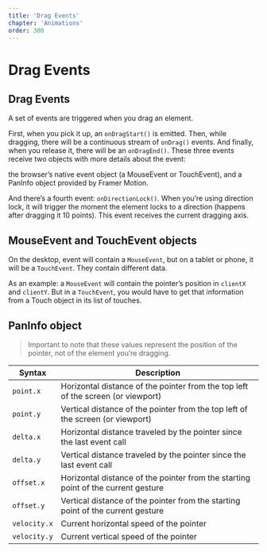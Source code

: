 ```yaml
---
title: 'Drag Events'
chapter: 'Animations'
order: 300
---
```

# Drag Events

## Drag Events
A set of events are triggered when you drag an element.

First, when you pick it up, an `onDragStart()` is emitted.
Then, while dragging, there will be a continuous stream of `onDrag()` events.
And finally, when you release it, there will be an `onDragEnd()`.
These three events receive two objects with more details about the event:

the browser’s native event object (a MouseEvent or TouchEvent), and a PanInfo object provided by Framer Motion.

And there’s a fourth event: `onDirectionLock()`. When you’re using direction lock, it will trigger the moment the element locks to a direction (happens after dragging it 10 points). This event receives the current dragging axis.


## MouseEvent and TouchEvent objects
On the desktop, event will contain a `MouseEvent`, but on a tablet or phone, it will be a `TouchEvent`. They contain different data.

As an example: a `MouseEvent` will contain the pointer’s position in `clientX` and `clientY`. But in a `TouchEvent`, you would have to get that information from a Touch object in its list of touches.


## PanInfo object

> Important to note that these values represent the position of the pointer, not of the element you’re dragging.

| Syntax      | Description |
| ----------- | ----------- |
| `point.x`      | Horizontal distance of the pointer from the top left of the screen (or viewport)       |
| `point.y`	   | Vertical distance of the pointer from the top left of the screen (or viewport)        |
| `delta.x`      | Horizontal distance traveled by the pointer since the last event call       |
| `delta.y`	   | Vertical distance traveled by the pointer since the last event call        |
| `offset.x`      | Horizontal distance of the pointer from the starting point of the current gesture      |
| `offset.y`	   | Vertical distance of the pointer from the starting point of the current gesture        |
| `velocity.x`      | Current horizontal speed of the pointer       |
| `velocity.y`	   | Current vertical speed of the pointer        |

<DragEventsBasic />